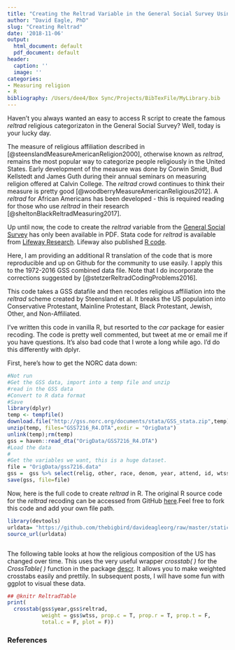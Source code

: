 ```yaml
---
title: "Creating the Reltrad Variable in the General Social Survey Using R"
author: "David Eagle, PhD"
slug: "Creating Reltrad"
date: '2018-11-06'
output:
  html_document: default
  pdf_document: default
header:
  caption: ''
  image: ''
categories:
- Measuring religion
- R
bibliography: /Users/dee4/Box Sync/Projects/BibTexFile/MyLibrary.bib
---
```

Haven't you always wanted an easy to access R script to create the famous _reltrad_ religious categorizaton in the General Social Survey? Well, today is your lucky day.

The measure of religious affiliation described in [@steenslandMeasureAmericanReligion2000], otherwise known as _reltrad_, remains the most popular way to categorize people religiously in the United States. Early development of the measure was done by Corwin Smidt, Bud Kellstedt and James Guth during their annual seminars on measuring religion offered at Calvin College. The _reltrad_ crowd continues to think their measure is pretty good [@woodberryMeasureAmericanReligious2012]. A _reltrad_ for African Americans has been developed - this is required reading for those who use _reltrad_ in their research [@sheltonBlackReltradMeasuring2017].

Up until now, the code to create the _reltrad_ variable from the [General Social Survey](http://gss.norc.org/) has only been available in PDF. Stata code for _reltrad_ is available from [Lifeway Research](http://lifewayresearch.com/wp-content/uploads/2016/02/Stata_coding_reltrad_2_19_2016.pdf). Lifeway also published [R code](http://lifewayresearch.com/wp-content/uploads/2017/02/reltrad-R-Coding-2.19.2016.pdf).

Here, I am providing an additional R translation of the code that is more reproducible and up on Github for the community to use easily. I apply this to the 1972-2016 GSS combined data file. Note that I do incorporate the corrections suggested by [@stetzerReltradCodingProblems2016].

This code takes a GSS datafile and then recodes religious affiliation into the _reltrad_ scheme created by Steensland et al. It breaks the US population into Conservative Protestant, Mainline Protestant, Black Protestant, Jewish, Other, and Non-Affiliated.

I've written this code in vanilla R, but resorted to the _car_ package for easier recoding. The code is pretty well commented, but tweet at me or email me if you have questions. It's also bad code that I wrote a long while ago. I'd do this differently with dplyr.

First, here's how to get the NORC data down:
```r
#Not run
#Get the GSS data, import into a temp file and unzip
#read in the GSS data
#Convert to R data format
#Save
library(dplyr)
temp <- tempfile()
download.file("http://gss.norc.org/documents/stata/GSS_stata.zip",temp)
unzip(temp, files="GSS7216_R4.DTA",exdir = "OrigData")
unlink(temp);rm(temp)
gss = haven::read_dta("OrigData/GSS7216_R4.DTA")
#Load the data
#
#Get the variables we want, this is a huge dataset.
file = "OrigData/gss7216.data"
gss =  gss %>% select(relig, other, race, denom, year, attend, id, wtssall, sample)
save(gss, file=file)
```

Now, here is the full code to create _reltrad_ in R. The original R source code for the _reltrad_ recoding can be accessed from GitHub [here](https://github.com/thebigbird/davideagleorg/blob/master/content/post/ReltradGSS.R).Feel free to fork this code and add your own file path.

```r
library(devtools)
urldata= "https://github.com/thebigbird/davideagleorg/raw/master/static/files/ReltradGSS.R"
source_url(urldata)
```

```r

```

The following table looks at how the religious composition of the US has changed over time. This uses the very useful wrapper _crosstab( )_ for the _CrossTable( )_ function in the package  [descr](https://cran.r-project.org/web/packages/descr/descr.pdf). It allows you to make weighted crosstabs easily and prettily. In subsequent posts, I will have some fun with ggplot to visual these data.

```r
## @knitr ReltradTable
print(
  crosstab(gss$year,gss$reltrad,
           weight = gss$wtss, prop.c = T, prop.r = T, prop.t = F, 
           total.c = F, plot = F))
```

### References


